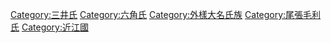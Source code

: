 [[Category:三井氏|Category:三井氏]]
[[Category:六角氏|Category:六角氏]]
[[Category:外樣大名氏族|Category:外樣大名氏族]]
[[Category:尾張毛利氏|Category:尾張毛利氏]]
[[Category:近江國|Category:近江國]]